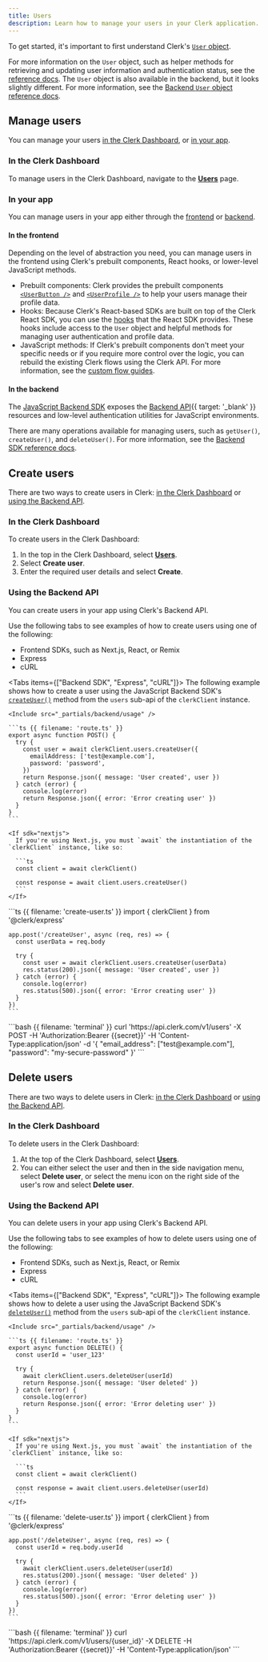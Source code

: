 ```yaml
---
title: Users
description: Learn how to manage your users in your Clerk application.
---
```


To get started, it's important to first understand Clerk's [`User` object](/docs/references/javascript/user).

<Include src="_partials/user-object" />

For more information on the `User` object, such as helper methods for retrieving and updating user information and authentication status, see the [reference docs](/docs/references/javascript/user). The `User` object is also available in the backend, but it looks slightly different. For more information, see the [Backend `User` object reference docs](/docs/references/backend/types/backend-user).

## Manage users

You can manage your users [in the Clerk Dashboard](#in-the-clerk-dashboard), or [in your app](#in-your-app).

### In the Clerk Dashboard

To manage users in the Clerk Dashboard, navigate to the [**Users**](https://dashboard.clerk.com/last-active?path=users) page.

### In your app

You can manage users in your app either through the [frontend](#in-the-frontend) or [backend](#in-the-backend).

#### In the frontend

Depending on the level of abstraction you need, you can manage users in the frontend using Clerk's prebuilt components, React hooks, or lower-level JavaScript methods.

- Prebuilt components: Clerk provides the prebuilt components [`<UserButton />`](/docs/components/user/user-button) and [`<UserProfile />`](/docs/components/user/user-profile) to help your users manage their profile data.
- Hooks: Because Clerk's React-based SDKs are built on top of the Clerk React SDK, you can use the [hooks](/docs/references/react/overview#custom-hooks) that the React SDK provides. These hooks include access to the `User` object and helpful methods for managing user authentication and profile data.
- JavaScript methods: If Clerk's prebuilt components don't meet your specific needs or if you require more control over the logic, you can rebuild the existing Clerk flows using the Clerk API. For more information, see the [custom flow guides](/docs/custom-flows/overview).

#### In the backend

The [JavaScript Backend SDK](/docs/references/backend/overview) exposes the [Backend API](/docs/reference/backend-api){{ target: '_blank' }} resources and low-level authentication utilities for JavaScript environments.

There are many operations available for managing users, such as `getUser()`, `createUser()`, and `deleteUser()`. For more information, see the [Backend SDK reference docs](/docs/references/backend/overview).

## Create users

There are two ways to create users in Clerk: [in the Clerk Dashboard](#in-the-clerk-dashboard) or [using the Backend API](#using-the-backend-api).

### In the Clerk Dashboard

To create users in the Clerk Dashboard:

1. In the top in the Clerk Dashboard, select [**Users**](https://dashboard.clerk.com/last-active?path=users).
1. Select **Create user**.
1. Enter the required user details and select **Create**.

### Using the Backend API

You can create users in your app using Clerk's Backend API.

Use the following tabs to see examples of how to create users using one of the following:

- Frontend SDKs, such as Next.js, React, or Remix
- Express
- cURL

<Tabs items={["Backend SDK", "Express", "cURL"]}>
  <Tab>
    The following example shows how to create a user using the JavaScript Backend SDK's [`createUser()`](/docs/references/backend/user/create-user) method from the `users` sub-api of the `clerkClient` instance.

    <Include src="_partials/backend/usage" />

    ```ts {{ filename: 'route.ts' }}
    export async function POST() {
      try {
        const user = await clerkClient.users.createUser({
          emailAddress: ['test@example.com'],
          password: 'password',
        })
        return Response.json({ message: 'User created', user })
      } catch (error) {
        console.log(error)
        return Response.json({ error: 'Error creating user' })
      }
    }
    ```

    <If sdk="nextjs">
      If you're using Next.js, you must `await` the instantiation of the `clerkClient` instance, like so:

      ```ts
      const client = await clerkClient()

      const response = await client.users.createUser()
      ```
    </If>
  </Tab>

  <Tab>
    ```ts {{ filename: 'create-user.ts' }}
    import { clerkClient } from '@clerk/express'

    app.post('/createUser', async (req, res) => {
      const userData = req.body

      try {
        const user = await clerkClient.users.createUser(userData)
        res.status(200).json({ message: 'User created', user })
      } catch (error) {
        console.log(error)
        res.status(500).json({ error: 'Error creating user' })
      }
    })
    ```
  </Tab>

  <Tab>
    ```bash {{ filename: 'terminal' }}
    curl 'https://api.clerk.com/v1/users' -X POST -H 'Authorization:Bearer {{secret}}' -H 'Content-Type:application/json' -d '{
      "email_address": ["test@example.com"],
      "password": "my-secure-password"
    }'
    ```
  </Tab>
</Tabs>

## Delete users

There are two ways to delete users in Clerk: [in the Clerk Dashboard](#in-the-clerk-dashboard) or [using the Backend API](#using-the-backend-api).

### In the Clerk Dashboard

To delete users in the Clerk Dashboard:

1. At the top of the Clerk Dashboard, select [**Users**](https://dashboard.clerk.com/last-active?path=users).
1. You can either select the user and then in the side navigation menu, select **Delete user**, or select the menu icon on the right side of the user's row and select **Delete user**.

### Using the Backend API

You can delete users in your app using Clerk's Backend API.

Use the following tabs to see examples of how to delete users using one of the following:

- Frontend SDKs, such as Next.js, React, or Remix
- Express
- cURL

<Tabs items={["Backend SDK", "Express", "cURL"]}>
  <Tab>
    The following example shows how to delete a user using the JavaScript Backend SDK's [`deleteUser()`](/docs/references/backend/user/delete-user) method from the `users` sub-api of the `clerkClient` instance.

    <Include src="_partials/backend/usage" />

    ```ts {{ filename: 'route.ts' }}
    export async function DELETE() {
      const userId = 'user_123'

      try {
        await clerkClient.users.deleteUser(userId)
        return Response.json({ message: 'User deleted' })
      } catch (error) {
        console.log(error)
        return Response.json({ error: 'Error deleting user' })
      }
    }
    ```

    <If sdk="nextjs">
      If you're using Next.js, you must `await` the instantiation of the `clerkClient` instance, like so:

      ```ts
      const client = await clerkClient()

      const response = await client.users.deleteUser(userId)
      ```
    </If>
  </Tab>

  <Tab>
    ```ts {{ filename: 'delete-user.ts' }}
    import { clerkClient } from '@clerk/express'

    app.post('/deleteUser', async (req, res) => {
      const userId = req.body.userId

      try {
        await clerkClient.users.deleteUser(userId)
        res.status(200).json({ message: 'User deleted' })
      } catch (error) {
        console.log(error)
        res.status(500).json({ error: 'Error deleting user' })
      }
    })
    ```
  </Tab>

  <Tab>
    ```bash {{ filename: 'terminal' }}
    curl 'https://api.clerk.com/v1/users/{user_id}' -X DELETE -H 'Authorization:Bearer {{secret}}' -H 'Content-Type:application/json'
    ```
  </Tab>
</Tabs>

